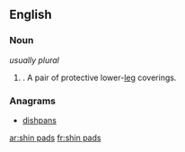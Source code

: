 ==English==

===Noun===
{{head|en|noun plural form|head=[[shin]] [[pad]]s}}  ''usually plural''

# {{plural of|shin pad|lang=en}}.  A pair of protective lower-[[leg]] coverings.

===Anagrams===
* [[dishpans#English|dishpans]]

[[ar:shin pads]]
[[fr:shin pads]]